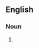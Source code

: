 {{also|blackhole|black hole}}

==English==

===Noun===
{{head|en|noun}}

# {{attributive form of|black hole|lang=en|nodot=1}}